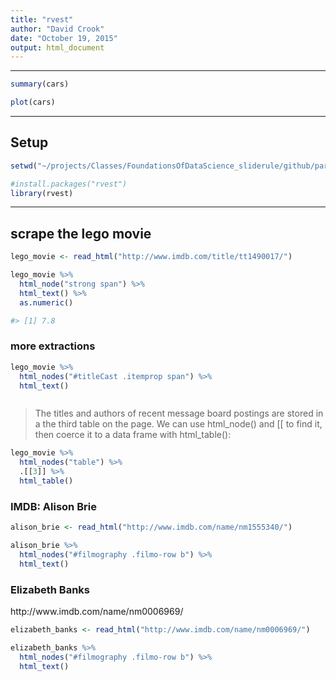 ```yaml
---
title: "rvest"
author: "David Crook"
date: "October 19, 2015"
output: html_document
---
```



***

```r
summary(cars)
```


```r
plot(cars)
```

***

## Setup

``` r
setwd("~/projects/Classes/FoundationsOfDataScience_sliderule/github/part4_data_wrangling/data_scraping/rvest")

#install.packages("rvest")
library(rvest)

```


***

## scrape the lego movie


``` r
lego_movie <- read_html("http://www.imdb.com/title/tt1490017/")

lego_movie %>% 
  html_node("strong span") %>%
  html_text() %>%
  as.numeric()

#> [1] 7.8

```


### more extractions

``` r
lego_movie %>%
  html_nodes("#titleCast .itemprop span") %>%
  html_text()

```

``` r


```

> The titles and authors of recent message board postings are stored in a the third table on the 
> page. We can use html_node() and [[ to find it, then coerce it to a data frame with html_table():


``` r
lego_movie %>%
  html_nodes("table") %>%
  .[[3]] %>%
  html_table()
```
  
  
### IMDB: Alison Brie

``` r
alison_brie <- read_html("http://www.imdb.com/name/nm1555340/")

alison_brie %>%
  html_nodes("#filmography .filmo-row b") %>%
  html_text()

```

### Elizabeth Banks

http://www.imdb.com/name/nm0006969/

``` r
elizabeth_banks <- read_html("http://www.imdb.com/name/nm0006969/")

elizabeth_banks %>%
  html_nodes("#filmography .filmo-row b") %>%
  html_text()

```

